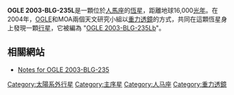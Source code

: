 '''OGLE 2003-BLG-235L'''是一顆位於[[人馬座|人馬座]]的[[恆星|恆星]]，距離地球16,000[[光年|光年]]。在2004年，[[光學重力透鏡實驗|OGLE]]和MOA兩個天文研究小組以[[重力透鏡|重力透鏡]]的方式，共同在這顆恆星身上發現一顆[[行星|行星]]，它被編為 "[[OGLE_2003-BLG-235Lb|OGLE 2003-BLG-235Lb]]"。

== 相關網站 ==
*[https://web.archive.org/web/20051228062101/http://www.obspm.fr/encycl/OGLE235-MOA53.html Notes for OGLE 2003-BLG-235]

{{天文小作品}}

[[Category:太陽系外行星|Category:太陽系外行星]]
[[Category:主序星|Category:主序星]]
[[Category:人马座|Category:人马座]]
[[Category:重力透鏡|Category:重力透鏡]]